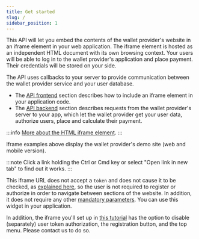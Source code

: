```yaml
---
title: Get started
slug: /
sidebar_position: 1
---
```





This API will let you embed the contents of the wallet provider's website in an iframe 
element in your web application. The iframe element is hosted as an independent
HTML document with its own browsing context. Your users will be able to log in
to the wallet provider's application and place payment. Their credentials will be stored
on your side. 

The API uses callbacks to your server to provide communication between the
wallet provider service and your user database.

*   The [API frontend](/category/api-frontend) section
    describes how to include an iframe element in your application code.
*   The [API backend](/category/api-backend) section describes requests from the
    wallet provider's server to your app, which let the wallet provider get your user data,
    authorize users, place and calculate their payment.

:::info
[More about the HTML iframe element](https://www.w3.org/TR/2010/WD-html5-20100624/the-iframe-element.html).
:::

<ExampleTabs lng='en'>
  Iframe examples above display the wallet provider's demo site (web and mobile
  version).

  :::note
  Click a link holding the Ctrl or Cmd key or select "Open link in new tab" to
  find out it works.
  :::
</ExampleTabs>

This iframe URL does not accept a `token` and does not cause it to be checked,
as [explained here](/frontend/auth), so the user is not required to register or
authorize in order to navigate between sections of the website. In addition, it
does not require any other [mandatory parameters](/frontend/API). You can use
this widget in your application.

In addition, the iframe you'll set up in [this tutorial](/frontend/API) has the
option to disable (separately) user token authorization, the registration
button, and the top menu. Please contact us to do so.
